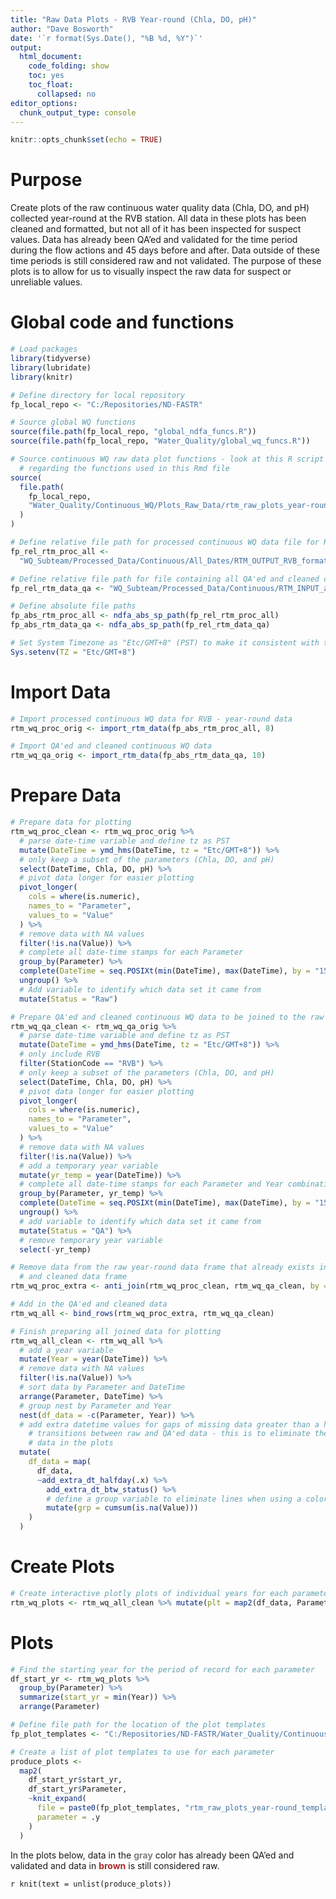 ```yaml
---
title: "Raw Data Plots - RVB Year-round (Chla, DO, pH)"
author: "Dave Bosworth"
date: '`r format(Sys.Date(), "%B %d, %Y")`'
output: 
  html_document: 
    code_folding: show
    toc: yes
    toc_float:
      collapsed: no
editor_options: 
  chunk_output_type: console
---
```


```r
knitr::opts_chunk$set(echo = TRUE)
```

# Purpose

Create plots of the raw continuous water quality data (Chla, DO, and pH) collected year-round at the RVB station. All data in these plots has been cleaned and formatted, but not all of it has been inspected for suspect values. Data has already been QA'ed and validated for the time period during the flow actions and 45 days before and after. Data outside of these time periods is still considered raw and not validated. The purpose of these plots is to allow for us to visually inspect the raw data for suspect or unreliable values.

# Global code and functions

```r
# Load packages
library(tidyverse)
library(lubridate)
library(knitr)
```

```r
# Define directory for local repository
fp_local_repo <- "C:/Repositories/ND-FASTR"

# Source global WQ functions
source(file.path(fp_local_repo, "global_ndfa_funcs.R"))
source(file.path(fp_local_repo, "Water_Quality/global_wq_funcs.R"))

# Source continuous WQ raw data plot functions - look at this R script file for greater detail 
  # regarding the functions used in this Rmd file
source(
  file.path(
    fp_local_repo, 
    "Water_Quality/Continuous_WQ/Plots_Raw_Data/rtm_raw_plots_year-round_funcs.R"
  )
)
```

```r
# Define relative file path for processed continuous WQ data file for RVB - year-round data
fp_rel_rtm_proc_all <- 
  "WQ_Subteam/Processed_Data/Continuous/All_Dates/RTM_OUTPUT_RVB_formatted_all.csv"

# Define relative file path for file containing all QA'ed and cleaned continuous WQ data
fp_rel_rtm_data_qa <- "WQ_Subteam/Processed_Data/Continuous/RTM_INPUT_all_2021-04-20.csv"

# Define absolute file paths
fp_abs_rtm_proc_all <- ndfa_abs_sp_path(fp_rel_rtm_proc_all)
fp_abs_rtm_data_qa <- ndfa_abs_sp_path(fp_rel_rtm_data_qa)
```

```r
# Set System Timezone as "Etc/GMT+8" (PST) to make it consistent with the data 
Sys.setenv(TZ = "Etc/GMT+8")
```

# Import Data

```r
# Import processed continuous WQ data for RVB - year-round data
rtm_wq_proc_orig <- import_rtm_data(fp_abs_rtm_proc_all, 8)

# Import QA'ed and cleaned continuous WQ data
rtm_wq_qa_orig <- import_rtm_data(fp_abs_rtm_data_qa, 10)
```

# Prepare Data

```r
# Prepare data for plotting
rtm_wq_proc_clean <- rtm_wq_proc_orig %>% 
  # parse date-time variable and define tz as PST
  mutate(DateTime = ymd_hms(DateTime, tz = "Etc/GMT+8")) %>% 
  # only keep a subset of the parameters (Chla, DO, and pH)
  select(DateTime, Chla, DO, pH) %>% 
  # pivot data longer for easier plotting
  pivot_longer(
    cols = where(is.numeric),
    names_to = "Parameter",
    values_to = "Value"
  ) %>% 
  # remove data with NA values
  filter(!is.na(Value)) %>% 
  # complete all date-time stamps for each Parameter
  group_by(Parameter) %>% 
  complete(DateTime = seq.POSIXt(min(DateTime), max(DateTime), by = "15 min")) %>% 
  ungroup() %>% 
  # Add variable to identify which data set it came from
  mutate(Status = "Raw")
```

```r
# Prepare QA'ed and cleaned continuous WQ data to be joined to the raw year-round data
rtm_wq_qa_clean <- rtm_wq_qa_orig %>% 
  # parse date-time variable and define tz as PST
  mutate(DateTime = ymd_hms(DateTime, tz = "Etc/GMT+8")) %>% 
  # only include RVB
  filter(StationCode == "RVB") %>% 
  # only keep a subset of the parameters (Chla, DO, and pH)
  select(DateTime, Chla, DO, pH) %>% 
  # pivot data longer for easier plotting
  pivot_longer(
    cols = where(is.numeric),
    names_to = "Parameter",
    values_to = "Value"
  ) %>% 
  # remove data with NA values
  filter(!is.na(Value)) %>% 
  # add a temporary year variable
  mutate(yr_temp = year(DateTime)) %>% 
  # complete all date-time stamps for each Parameter and Year combination
  group_by(Parameter, yr_temp) %>% 
  complete(DateTime = seq.POSIXt(min(DateTime), max(DateTime), by = "15 min")) %>% 
  ungroup() %>% 
  # add variable to identify which data set it came from
  mutate(Status = "QA") %>% 
  # remove temporary year variable
  select(-yr_temp)
```

```r
# Remove data from the raw year-round data frame that already exists in the QA'ed 
  # and cleaned data frame
rtm_wq_proc_extra <- anti_join(rtm_wq_proc_clean, rtm_wq_qa_clean, by = c("Parameter", "DateTime"))

# Add in the QA'ed and cleaned data
rtm_wq_all <- bind_rows(rtm_wq_proc_extra, rtm_wq_qa_clean)
```

```r
# Finish preparing all joined data for plotting
rtm_wq_all_clean <- rtm_wq_all %>% 
  # add a year variable
  mutate(Year = year(DateTime)) %>% 
  # remove data with NA values
  filter(!is.na(Value)) %>% 
  # sort data by Parameter and DateTime
  arrange(Parameter, DateTime) %>% 
  # group nest by Parameter and Year
  nest(df_data = -c(Parameter, Year)) %>%
  # add extra datetime values for gaps of missing data greater than a half a day and at the 
    # transitions between raw and QA'ed data - this is to eliminate the lines connecting the
    # data in the plots
  mutate(
    df_data = map(
      df_data, 
      ~add_extra_dt_halfday(.x) %>% 
        add_extra_dt_btw_status() %>% 
        # define a group variable to eliminate lines when using a color grouping variable
        mutate(grp = cumsum(is.na(Value)))
    )
  )
```

# Create Plots

```r
# Create interactive plotly plots of individual years for each parameter
rtm_wq_plots <- rtm_wq_all_clean %>% mutate(plt = map2(df_data, Parameter, create_ts_plotly)) 
```

# Plots {.tabset .tabset-pills}

```r
# Find the starting year for the period of record for each parameter
df_start_yr <- rtm_wq_plots %>% 
  group_by(Parameter) %>% 
  summarize(start_yr = min(Year)) %>% 
  arrange(Parameter)

# Define file path for the location of the plot templates
fp_plot_templates <- "C:/Repositories/ND-FASTR/Water_Quality/Continuous_WQ/Plots_Raw_Data/"

# Create a list of plot templates to use for each parameter
produce_plots <- 
  map2(
    df_start_yr$start_yr,
    df_start_yr$Parameter,
    ~knit_expand(
      file = paste0(fp_plot_templates, "rtm_raw_plots_year-round_template_", .x, ".Rmd"), 
      parameter = .y
    )
  )
```

In the plots below, data in the **<span style="color: gray;">gray</span>** color has already been QA'ed and validated and data in **<span style="color: brown;">brown</span>** is still considered raw.

`r knit(text = unlist(produce_plots))`

